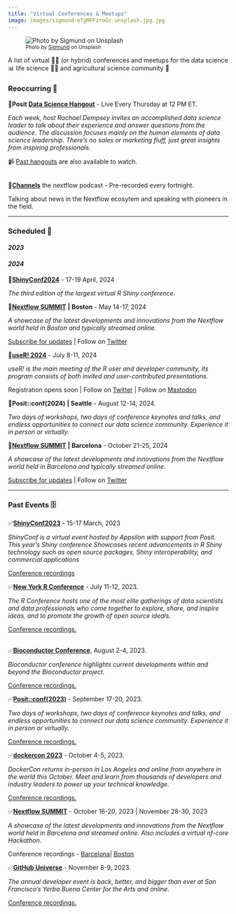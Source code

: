 ```yaml
---
title: "Virtual Conferences & Meetups"
image: images/sigmund-eTgMFFzroGc-unsplash.jpg.jpg
---
```


![~Photo by [Sigmund](https://unsplash.com/photos/eTgMFFzroGc) on Unsplash~](images/sigmund-eTgMFFzroGc-unsplash.jpg)

A list of virtual 🧑‍💻 (or hybrid) conferences and meetups for the data science 📊 life science 🧪🧬 and agricultural science community 🌾

### Reoccurring 🔁

📌**Posit [Data Science Hangout](https://posit.co/data-science-hangout/)** - Live Every Thursday at 12 PM ET.

*Each week, host Rachael Dempsey invites an accomplished data science leader to talk about their experience and answer questions from the audience. The discussion focuses mainly on the human elements of data science leadership. There's no sales or marketing fluff, just great insights from inspiring professionals.*

📹 [Past hangouts](https://posit.co/past-hangouts/) are also available to watch.\
\

📌[**Channels**](https://www.nextflow.io/podcasts.html) the nextflow podcast - Pre-recorded every fortnight.

Talking about news in the Nextflow ecosytem and speaking with pioneers in the field.

------------------------------------------------------------------------

### Scheduled 📆

#### *2023*

#### *2024*

📌[**ShinyConf2024**](https://www.shinyconf.com/) - 17-19 April, 2024

*The third edition of the largest virtual R Shiny conference.*

📌[**Nextflow SUMMIT**](https://summit.nextflow.io/subscribe-2024/) **\| Boston** - May 14-17, 2024

*A showcase of the latest developments and innovations from the Nextflow world held in Boston and typically streamed online.*

[Subscribe for updates](https://summit.nextflow.io/subscribe-2024/) \| Follow on [Twitter](https://twitter.com/SeqeraLabs)

📌[**useR! 2024**](https://www.r-project.org/conferences/) - July 8-11, 2024

*useR! is the main meeting of the R user and developer community, its program consists of both invited and user-contributed presentations.*

Registration opens soon \| Follow on [Twitter](https://twitter.com/_useRconf) \| Follow on [Mastodon](https://mastodon.social/@useR_conf)

📌**Posit::conf(2024)** **\| Seattle** - August 12-14, 2024*.*

*Two days of workshops, two days of conference keynotes and talks, and endless opportunities to connect our data science community. Experience it in person or virtually.*

📌[**Nextflow SUMMIT**](https://summit.nextflow.io/subscribe-2024/) **\| Barcelona** - October 21-25, 2024

*A showcase of the latest developments and innovations from the Nextflow world held in Barcelona and typically streamed online.*

[Subscribe for updates](https://summit.nextflow.io/subscribe-2024/) \| Follow on [Twitter](https://twitter.com/SeqeraLabs)

------------------------------------------------------------------------

### Past Events 🗄️

✅[**ShinyConf2023**](https://shinyconf.appsilon.com/) - 15-17 March, 2023

*ShinyConf is a virtual event hosted by Appsilon with support from Posit. This year's Shiny conference Showcases recent advancements in R Shiny technology such as open source packages, Shiny interoperability, and commercial applications*

[Conference recordings](https://www.youtube.com/playlist?list=PLexAKolMzPcriOdeLwoMxQOyHRnMguEv4)\

✅[**New York R Conference**](https://rstats.ai/nyr.html) - July 11-12, 2023.

*The R Conference hosts one of the most elite gatherings of data scientists and data professionals who come together to explore, share, and inspire ideas, and to promote the growth of open source ideals.*

[Conference recordings.](https://www.landeranalytics.com/post/nyr-2023-recap)\
\

✅[**Bioconductor Conference**](https://bioc2023.bioconductor.org/), August 2-4, 2023.

*Bioconductor conference highlights current developments within and beyond the Bioconductor project.*

[Conference recordings.](https://www.youtube.com/watch?v=sTq6skZGgoI&list=PLdl4u5ZRDMQRVvXBi29h7MDtRn-AQGlXS)

✅[**Posit::conf(2023)**](https://posit.co/conference/) - September 17-20, 2023*.*

*Two days of workshops, two days of conference keynotes and talks, and endless opportunities to connect our data science community. Experience it in person or virtually.*

[Conference recordings.](https://www.youtube.com/watch?v=sYliwvml9Es&list=PL9HYL-VRX0oRFZslRGHwHuwea7SvAATHp)

✅[**dockercon 2023**](https://www.dockercon.com/) - October 4-5, 2023.

*DockerCon returns in-person in Los Angeles and online from anywhere in the world this October. Meet and learn from thousands of developers and industry leaders to power up your technical knowledge.*

[Conference recordings.](https://www.youtube.com/watch?v=2RKDu-K0qzU&list=PLkA60AVN3hh_t73mQG7RIvvMRTpm1ompt)\

✅[**Nextflow SUMMIT**](https://summit.nextflow.io/) - October 16-20, 2023 \| November 28-30, 2023

*A showcase of the latest developments and innovations from the Nextflow world held in Barcelona and streamed online. Also includes a virtual nf-core Hackathon.*

Conference recordings - [Barcelona](https://www.youtube.com/playlist?list=PLPZ8WHdZGxmUotnP-tWRVNtuNWpN7xbpL)\| [Boston](https://www.youtube.com/playlist?list=PLPZ8WHdZGxmVeXGTg6aFNlaeTEMTs3GOt)\

✅[**GitHub Universe**](https://githubuniverse.com/) - November 8-9, 2023.

*The annual developer event is back, better, and bigger than ever at San Francisco's Yerba Buena Center for the Arts and online.*

[Conference recordings.](https://www.youtube.com/watch?v=NrQkdDVupQE&list=PL0lo9MOBetEGF_pCQVCc_3z36ihKSolLC)
